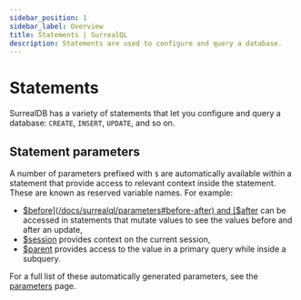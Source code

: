 ```yaml
---
sidebar_position: 1
sidebar_label: Overview
title: Statements | SurrealQL
description: Statements are used to configure and query a database.
---
```


# Statements

SurrealDB has a variety of statements that let you configure and query a database: `CREATE`, `INSERT`, `UPDATE`, and so on.

## Statement parameters

A number of parameters prefixed with `$` are automatically available within a statement that provide access to relevant context inside the statement. These are known as reserved variable names. For example:

* [$before](/docs/surrealql/parameters#before-after) and [$after](/docs/surrealql/parameters#before-after) can be accessed in statements that mutate values to see the values before and after an update,
* [$session](/docs/surrealql/parameters#session) provides context on the current session,
* [$parent](/docs/surrealql/parameters#parent-this) provides access to the value in a primary query while inside a subquery.

For a full list of these automatically generated parameters, see the [parameters](/docs/surrealql/parameters#reserved-variable-names) page.